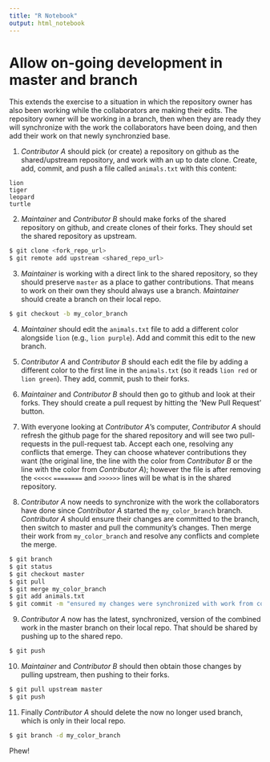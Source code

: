 ```yaml
---
title: "R Notebook"
output: html_notebook
---
```


# Allow on-going development in master and branch

This extends the exercise to a situation in which the repository owner has also been working while the collaborators are making their edits.  The repository owner will be working in a branch, then when they are ready they will synchronize with the work the collaborators have been doing, and then add their work on that newly synchronzied base.  

1. *Contributor A* should pick (or create) a repository on github as the shared/upstream repository, and work with an up to date clone. Create, add, commit, and push a file called `animals.txt` with this content:
```
lion
tiger
leopard
turtle
```
2. *Maintainer* and *Contributor B* should make forks of the shared repository on github, and create clones of their forks. They should set the shared repository as upstream.

<div class="spoiler">
```sh
$ git clone <fork_repo_url>
$ git remote add upstream <shared_repo_url>
```
</div>

3. *Maintainer* is working with a direct link to the shared repository, so they should preserve `master` as a place to gather contributions. That means to work on their own they should always use a branch. *Maintainer* should create a branch on their local repo.

<div class="spoiler">
```sh
$ git checkout -b my_color_branch
```
</div>

4. *Maintainer* should edit the `animals.txt` file to add a different color alongside `lion` (e.g., `lion purple`). Add and commit this edit to the new branch.

5. *Contributor A* and *Contributor B* should each edit the file by adding a different color to the first line in the `animals.txt` (so it reads `lion red` or `lion green`). They add, commit, push to their forks.

6. *Maintainer* and *Contributor B* should then go to github and look at their forks.  They should create a pull request by hitting the 'New Pull Request' button. 

7. With everyone looking at *Contributor A*'s computer, *Contributor A* should refresh the github page for the shared repository and will see two pull-requests in the pull-request tab. Accept each one, resolving any conflicts that emerge. They can choose whatever contributions they want (the original line, the line with the color from *Contributor B* or the line with the color from *Contributor A*); however the file is after removing the `<<<<<` `========` and `>>>>>>` lines will be what is in the shared repository.

8. *Contributor A* now needs to synchronize with the work the collaborators have done since *Contributor A* started the `my_color_branch` branch.  *Contributor A* should ensure their changes are committed to the branch, then switch to master and pull the community's changes.  Then merge their work from `my_color_branch` and resolve any conflicts and complete the merge.

<div class="spoiler">
```sh
$ git branch
$ git status
$ git checkout master
$ git pull
$ git merge my_color_branch
$ git add animals.txt
$ git commit -m "ensured my changes were synchronized with work from community"
```
</div>

9. *Contributor A* now has the latest, synchronized, version of the combined work in the master branch on their local repo.  That should be shared by pushing up to the shared repo.

<div class="spoiler">
```sh
$ git push
```
</div>


10. *Maintainer* and *Contributor B* should then obtain those changes by pulling upstream, then pushing to their forks.

<div class="spoiler">
```sh
$ git pull upstream master
$ git push
```
</div>

11. Finally *Contributor A* should delete the now no longer used branch, which is only in their local repo.

<div class="spoiler">
```sh
$ git branch -d my_color_branch
```
</div>

Phew!


